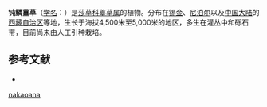 {{Speciesbox
| name = 钝鳞薹草
| status = 
| status_system = 
| image =
| genus = Carex
| species = nakaoana
| authority = T. Koyama
}}

'''钝鳞薹草'''（[[学名|学名]]：{{lang|la|''Carex nakaoana''}}）是[[莎草科|莎草科]][[薹草属|薹草属]]的植物。分布在[[锡金|锡金]]、[[尼泊尔|尼泊尔]]以及[[中国大陆|中国大陆]]的[[西藏自治区|西藏自治区]]等地，生长于海拔4,500米至5,000米的地区，多生在灌丛中和砾石带，目前尚未由人工引种栽培。

== 参考文献 ==
<div class="references-small">
* {{cite web| url =http://www.bioinfo.cn/db05/KmzwSpecies.php?action=view&id=6727| title =钝鳞薹草| work =《中国高等植物数据库全库》| publisher =中国科学院微生物研究所| author =昆明植物研究所| accessdate =2009-02-24| deadurl =yes| archiveurl =https://web.archive.org/web/20160305053136/http://www.bioinfo.cn/db05/KmzwSpecies.php?action=view&id=6727| archivedate =2016-03-05}}
</div>
{{Taxonbar|from=Q15227153}}

{{DEFAULTSORT:Carex nakaoana}}
[[Category:薹草属|nakaoana]]


{{Carex-stub}}